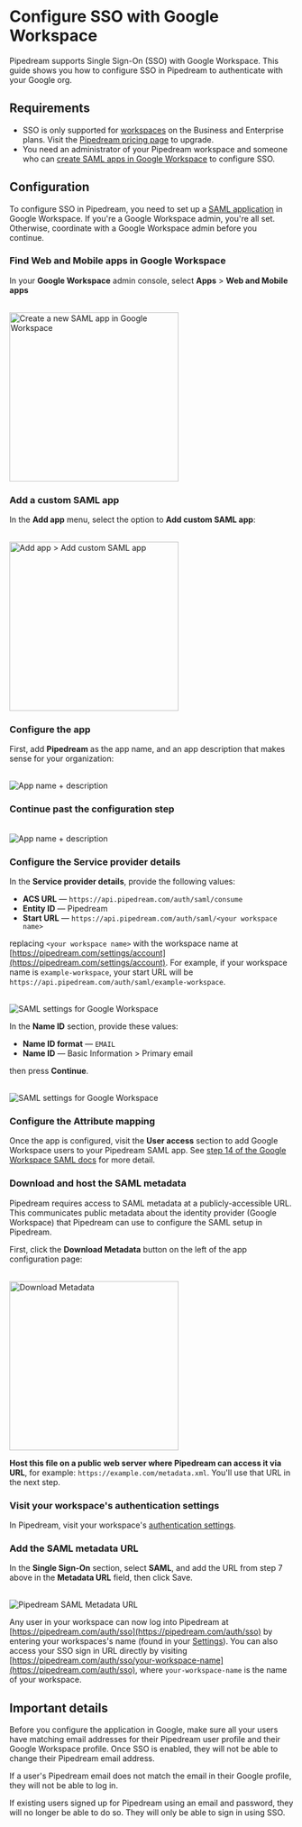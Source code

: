 
# Configure SSO with Google Workspace

Pipedream supports Single Sign-On (SSO) with Google Workspace. This guide shows you how to configure SSO in Pipedream to authenticate with your Google org.

## Requirements

- SSO is only supported for [workspaces](/workspaces/) on the Business and Enterprise plans. Visit the [Pipedream pricing page](https://pipedream.com/pricing) to upgrade.
- You need an administrator of your Pipedream workspace and someone who can [create SAML apps in Google Workspace](https://apps.google.com/supportwidget/articlehome?hl=en&article_url=https%3A%2F%2Fsupport.google.com%2Fa%2Fanswer%2F6087519%3Fhl%3Den&assistant_id=generic-unu&product_context=6087519&product_name=UnuFlow&trigger_context=a) to configure SSO.

## Configuration

To configure SSO in Pipedream, you need to set up a [SAML application](https://apps.google.com/supportwidget/articlehome?hl=en&article_url=https%3A%2F%2Fsupport.google.com%2Fa%2Fanswer%2F6087519%3Fhl%3Den&assistant_id=generic-unu&product_context=6087519&product_name=UnuFlow&trigger_context=a) in Google Workspace. If you're a Google Workspace admin, you're all set. Otherwise, coordinate with a Google Workspace admin before you continue.

<Steps>

### Find Web and Mobile apps in Google Workspace

In your **Google Workspace** admin console, select **Apps** > **Web and Mobile apps**

<br />
<img
  alt="Create a new SAML app in Google Workspace"
  src="https://res.cloudinary.com/pipedreamin/image/upload/v1693962607/docs/Screenshot_2023-09-05_at_6.04.53_PM_kr9oe4.png"
  width="300px"
/>
<br />

### Add a custom SAML app

In the **Add app** menu, select the option to **Add custom SAML app**:

<br />
<img
  alt="Add app > Add custom SAML app"
  src="https://res.cloudinary.com/pipedreamin/image/upload/v1693962942/docs/Screenshot_2023-09-05_at_6.15.12_PM_jrzszg.png"
  width="300px"
/>
<br />

### Configure the app

First, add **Pipedream** as the app name, and an app description that makes sense for your organization:

<br />
<img
  alt="App name + description"
  src="https://res.cloudinary.com/pipedreamin/image/upload/v1693963913/docs/Screenshot_2023-09-05_at_6.31.46_PM_ggnyrq.png"
/>
<br />

### Continue past the configuration step

<br />
<img
  alt="App name + description"
  src="https://res.cloudinary.com/pipedreamin/image/upload/v1693964121/docs/Screenshot_2023-09-05_at_6.35.15_PM_imjbuy.png"
/>
<br />

### Configure the Service provider details

In the **Service provider details**, provide the following values:

- **ACS URL** — `https://api.pipedream.com/auth/saml/consume`
- **Entity ID** — Pipedream
- **Start URL** — `https://api.pipedream.com/auth/saml/<your workspace name>`

replacing `<your workspace name>` with the workspace name at [https://pipedream.com/settings/account](https://pipedream.com/settings/account). For example, if your workspace name is `example-workspace`, your start URL will be `https://api.pipedream.com/auth/saml/example-workspace`.

<br />
<img
  alt="SAML settings for Google Workspace"
  src="https://res.cloudinary.com/pipedreamin/image/upload/v1693964299/docs/Screenshot_2023-09-05_at_6.38.12_PM_wplrr0.png"
/>
<br />

In the **Name ID** section, provide these values:

- **Name ID format** — `EMAIL`
- **Name ID** — Basic Information > Primary email

then press **Continue**.

<br />
<img
  alt="SAML settings for Google Workspace"
  src="https://res.cloudinary.com/pipedreamin/image/upload/v1693965371/docs/Screenshot_2023-09-05_at_6.55.40_PM_f9fgyr.png"
/>
<br />

### Configure the Attribute mapping

Once the app is configured, visit the **User access** section to add Google Workspace users to your Pipedream SAML app. See [step 14 of the Google Workspace SAML docs](https://apps.google.com/supportwidget/articlehome?hl=en&article_url=https%3A%2F%2Fsupport.google.com%2Fa%2Fanswer%2F6087519%3Fhl%3Den&assistant_id=generic-unu&product_context=6087519&product_name=UnuFlow&trigger_context=a) for more detail.

### Download and host the SAML metadata

Pipedream requires access to SAML metadata at a publicly-accessible URL. This communicates public metadata about the identity provider (Google Workspace) that Pipedream can use to configure the SAML setup in Pipedream.

First, click the **Download Metadata** button on the left of the app configuration page:

<br />
<img
  alt="Download Metadata"
  src="https://res.cloudinary.com/pipedreamin/image/upload/v1694026083/docs/Screenshot_2023-09-06_at_11.47.33_AM_mez7j1.png"
  width="300px"
/>
<br />

**Host this file on a public web server where Pipedream can access it via URL**, for example: `https://example.com/metadata.xml`. You'll use that URL in the next step.

### Visit your workspace's authentication settings

In Pipedream, visit your workspace's [authentication settings](https://pipedream.com/settings/authentication).

### Add the SAML metadata URL

In the **Single Sign-On** section, select **SAML**, and add the URL from step 7 above in the **Metadata URL** field, then click Save.

<br />
<img alt="Pipedream SAML Metadata URL" src="https://res.cloudinary.com/pipedreamin/image/upload/v1699919663/saml-metadata-url_cxciur.png" />
<br />
</Steps>

Any user in your workspace can now log into Pipedream at [https://pipedream.com/auth/sso](https://pipedream.com/auth/sso) by entering your workspaces's name (found in your [Settings](https://pipedream.com/settings/account)). You can also access your SSO sign in URL directly by visiting [https://pipedream.com/auth/sso/your-workspace-name](https://pipedream.com/auth/sso), where `your-workspace-name` is the name of your workspace.

## Important details

Before you configure the application in Google, make sure all your users have matching email addresses for their Pipedream user profile and their Google Workspace profile. Once SSO is enabled, they will not be able to change their Pipedream email address.

If a user's Pipedream email does not match the email in their Google profile, they will not be able to log in.

If existing users signed up for Pipedream using an email and password, they will no longer be able to do so. They will only be able to sign in using SSO.
